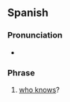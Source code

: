==Spanish==

===Pronunciation===
* {{es-IPA|quiensabe}}

===Phrase===
{{head|es|phrase|head=[[quién]] [[sabe]]}}

# [[who knows]]?